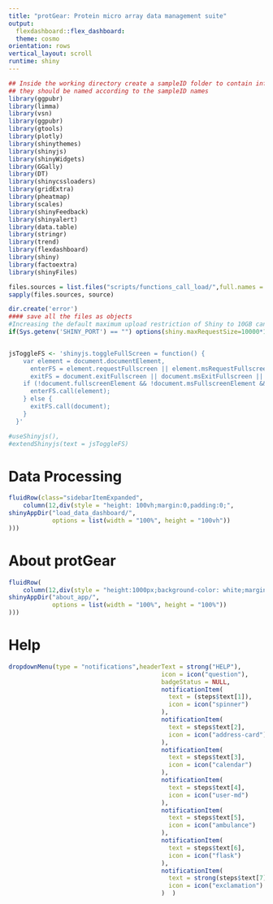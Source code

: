 ```yaml
---
title: "protGear: Protein micro array data management suite"
output:
  flexdashboard::flex_dashboard:
  theme: cosmo
orientation: rows
vertical_layout: scroll
runtime: shiny
---
```




```r
## Inside the working directory create a sampleID folder to contain information of the sampleIDs
## they should be named according to the sampleID names
library(ggpubr)
library(limma)
library(vsn)
library(ggpubr)
library(gtools)
library(plotly)
library(shinythemes)
library(shinyjs)
library(shinyWidgets)
library(GGally)
library(DT)
library(shinycssloaders)
library(gridExtra)
library(pheatmap)
library(scales)
library(shinyFeedback)
library(shinyalert)
library(data.table)
library(stringr)
library(trend)
library(flexdashboard)
library(shiny)
library(factoextra)
library(shinyFiles)

files.sources = list.files("scripts/functions_call_load/",full.names = TRUE)
sapply(files.sources, source)

dir.create('error')
#### save all the files as objects
#Increasing the default maximum upload restriction of Shiny to 10GB can add to globally
if(Sys.getenv('SHINY_PORT') == "") options(shiny.maxRequestSize=10000*1024^2)


jsToggleFS <- 'shinyjs.toggleFullScreen = function() {
    var element = document.documentElement,
      enterFS = element.requestFullscreen || element.msRequestFullscreen || element.mozRequestFullScreen || element.webkitRequestFullscreen,
      exitFS = document.exitFullscreen || document.msExitFullscreen || document.mozCancelFullScreen || document.webkitExitFullscreen;
    if (!document.fullscreenElement && !document.msFullscreenElement && !document.mozFullScreenElement && !document.webkitFullscreenElement) {
      enterFS.call(element);
    } else {
      exitFS.call(document);
    }
  }'

#useShinyjs(),
#extendShinyjs(text = jsToggleFS)
```


Data Processing {data-width=300}
======================================================================

```r
fluidRow(class="sidebarItemExpanded",
    column(12,div(style = "height: 100vh;margin:0,padding:0;",
shinyAppDir("load_data_dashboard/",
            options = list(width = "100%", height = "100vh"))
)))
```



About protGear {data-width=300}
======================================================================
 

```r
fluidRow(
    column(12,div(style = "height:1000px;background-color: white;margin: 0;padding: 0;",
shinyAppDir("about_app/",
            options = list(width = "100%", height = "100%"))
)))
```


Help 
======

```r
dropdownMenu(type = "notifications",headerText = strong("HELP"), 
                                          icon = icon("question"), 
                                          badgeStatus = NULL,
                                          notificationItem(
                                            text = (steps$text[1]),
                                            icon = icon("spinner")
                                          ),
                                          notificationItem(
                                            text = steps$text[2],
                                            icon = icon("address-card")
                                          ),
                                          notificationItem(
                                            text = steps$text[3],
                                            icon = icon("calendar")
                                          ),
                                          notificationItem(
                                            text = steps$text[4],
                                            icon = icon("user-md")
                                          ),
                                          notificationItem(
                                            text = steps$text[5],
                                            icon = icon("ambulance")
                                          ),
                                          notificationItem(
                                            text = steps$text[6],
                                            icon = icon("flask")
                                          ),
                                          notificationItem(
                                            text = strong(steps$text[7]),
                                            icon = icon("exclamation")
                                          )  )
```


